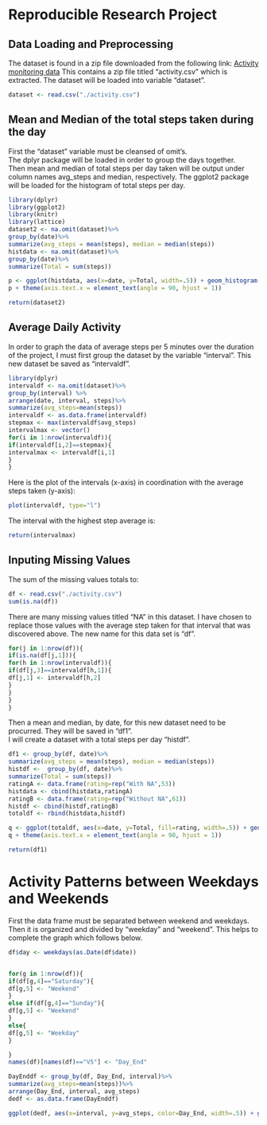 Reproducible Research Project
=============================
        
        Data Loading and Preprocessing
------------------------------
The dataset is found in a zip file downloaded from the following link: 
[Activity monitoring data](https://d396qusza40orc.cloudfront.net/repdata%2Fdata%2Factivity.zip)
This contains a zip file titled "activity.csv" which is extracted.
The dataset will be loaded into variable "dataset".

```r
dataset <- read.csv("./activity.csv")
```

Mean and Median of the total steps taken during the day
--------------------------------------------------------
        
First the "dataset" variable must be cleansed of omit's.  
The dplyr package will be loaded in order to group the days together.  
Then mean and median of total steps per day taken will be output under column names avg_steps and median, respectively.
The ggplot2 package will be loaded for the histogram of total steps per day.
```r
library(dplyr)
library(ggplot2)
library(knitr)
library(lattice)
dataset2 <- na.omit(dataset)%>%
group_by(date)%>%
summarize(avg_steps = mean(steps), median = median(steps))
histdata <- na.omit(dataset)%>%
group_by(date)%>%
summarize(Total = sum(steps))

p <- ggplot(histdata, aes(x=date, y=Total, width=.5)) + geom_histogram(stat="identity")
p + theme(axis.text.x = element_text(angle = 90, hjust = 1))

return(dataset2)
```

Average Daily Activity
----------------------

In order to graph the data of average steps per 5 minutes over the duration of the project, I must first group the dataset by the 
variable "interval".  This new dataset be saved as "intervaldf".

```r
library(dplyr)
intervaldf <- na.omit(dataset)%>%
group_by(interval) %>%
arrange(date, interval, steps)%>%
summarize(avg_steps=mean(steps))
intervaldf <- as.data.frame(intervaldf)
stepmax <- max(intervaldf$avg_steps)
intervalmax <- vector()
for(i in 1:nrow(intervaldf)){
if(intervaldf[i,2]==stepmax){
intervalmax <- intervaldf[i,1]
}
}

```
Here is the plot of the intervals (x-axis) in coordination with the average steps taken (y-axis):
```r

plot(intervaldf, type="l")

```

The interval with the highest step average is:
```r
return(intervalmax)
```

Inputing Missing Values
-----------------------

The sum of the missing values totals to:
```r
df <- read.csv("./activity.csv")
sum(is.na(df))
```

There are many missing values titled "NA" in this dataset.  I have chosen to replace those values with the average step taken for that interval that was discovered above.  The new name for this data set is "df".

```r
for(j in 1:nrow(df)){
if(is.na(df[j,1])){
for(h in 1:nrow(intervaldf)){
if(df[j,3]==intervaldf[h,1]){
df[j,1] <- intervaldf[h,2]
}
}
}
}
```

Then a mean and median, by date, for this new dataset need to be procurred.  They will be saved in "df1".  
I will create a dataset with a total steps per day "histdf".

```r

df1 <- group_by(df, date)%>%
summarize(avg_steps = mean(steps), median = median(steps))
histdf <-  group_by(df, date)%>%
summarize(Total = sum(steps))
ratingA <- data.frame(rating=rep("With NA",53))
histdata <- cbind(histdata,ratingA)
ratingB <- data.frame(rating=rep("Without NA",61))
histdf <- cbind(histdf,ratingB)
totaldf <- rbind(histdata,histdf)

q <- ggplot(totaldf, aes(x=date, y=Total, fill=rating, width=.5)) + geom_histogram(stat="identity",binwidth=.5)
q + theme(axis.text.x = element_text(angle = 90, hjust = 1))

return(df1)
```

Activity Patterns between Weekdays and Weekends
===============================================
First the data frame must be separated between weekend and weekdays.  Then it is organized and divided by "weekday" and "weekend".  This helps to complete the graph which follows below.

```r

df$day <- weekdays(as.Date(df$date))


for(g in 1:nrow(df)){
if(df[g,4]=="Saturday"){
df[g,5] <- "Weekend"
}
else if(df[g,4]=="Sunday"){
df[g,5] <- "Weekend"                
}
else{
df[g,5] <- "Weekday"
}

}
names(df)[names(df)=="V5"] <- "Day_End"

DayEnddf <- group_by(df, Day_End, interval)%>%
summarize(avg_steps=mean(steps))%>%
arrange(Day_End, interval, avg_steps)
dedf <- as.data.frame(DayEnddf)

ggplot(dedf, aes(x=interval, y=avg_steps, color=Day_End, width=.5)) + geom_line(stat="identity",size=1)


```
